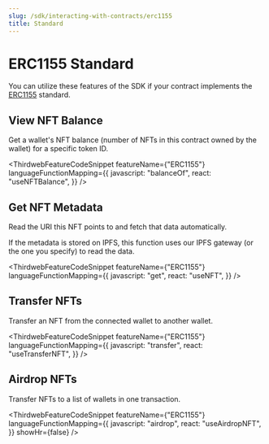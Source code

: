 ```yaml
---
slug: /sdk/interacting-with-contracts/erc1155
title: Standard
---
```



# ERC1155 Standard

You can utilize these features of the SDK if your contract implements the [ERC1155](/contractkit/erc1155) standard.

<div className="row" style={{ marginBottom: 24 }}>
  <div className="col col--12" style={{ marginTop: 8 }}>
    <QuickstartCard
      name="Learn how to implement ERC1155 in your smart contract"
      link={"/contractkit/erc1155"}
      image="/assets/icons/general.png"
    />
  </div>
</div>

## View NFT Balance

Get a wallet's NFT balance (number of NFTs in this contract owned by the wallet) for a specific token ID.

<ThirdwebFeatureCodeSnippet
  featureName={"ERC1155"}
  languageFunctionMapping={{
    javascript: "balanceOf",
    react: "useNFTBalance",
  }}
/>

## Get NFT Metadata

Read the URI this NFT points to and fetch that data automatically.

If the metadata is stored on IPFS, this function uses our IPFS gateway (or the one you specify) to read the data.

<ThirdwebFeatureCodeSnippet
  featureName={"ERC1155"}
  languageFunctionMapping={{
    javascript: "get",
    react: "useNFT",
  }}
/>

## Transfer NFTs

Transfer an NFT from the connected wallet to another wallet.

<ThirdwebFeatureCodeSnippet
  featureName={"ERC1155"}
  languageFunctionMapping={{
    javascript: "transfer",
    react: "useTransferNFT",
  }}
/>

## Airdrop NFTs

Transfer NFTs to a list of wallets in one transaction.

<ThirdwebFeatureCodeSnippet
  featureName={"ERC1155"}
  languageFunctionMapping={{
    javascript: "airdrop",
    react: "useAirdropNFT",
  }}
  showHr={false}
/>
